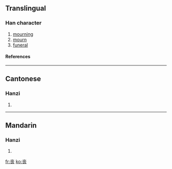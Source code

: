 {{see|喪}}<!-- may be replaced by zh-forms -->

==Translingual==
===Han character===
{{Han char|rad=一|as=07|sn=8|four=|canj=土金女 (GCV)}}
# [[mourning]]
# [[mourn]]
# [[funeral]]
====References====
{{Han ref|kx=0078.171|hdz=10022.010|uh=4E27|ud=20007}}
----
==Cantonese==
===Hanzi===
{{yue-hanzi|jyut=|y=song1, song3}}
# {{defn|Cantonese}}
----
==Mandarin==
===Hanzi===
{{cmn-hanzi|tra=喪|pin=[[sāng]] (sang1), [[sàng]] (sang4)|wg=sang<sup>1</sup>, sang<sup>4</sup>}}
# {{defn|Mandarin}}




[[fr:丧]]
[[ko:丧]]